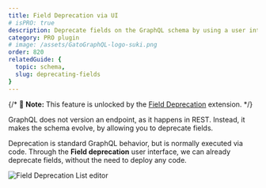 ```yaml
---
title: Field Deprecation via UI
# isPRO: true
description: Deprecate fields on the GraphQL schema by using a user interface, without the need to deploy any code.
category: PRO plugin
# image: /assets/GatoGraphQL-logo-suki.png
order: 820
relatedGuide: {
  topic: schema,
  slug: deprecating-fields
}
---
```


{/* 📣 **Note:** This feature is unlocked by the [Field Deprecation](/extensions/field-deprecation) extension. */}

GraphQL does not version an endpoint, as it happens in REST. Instead, it makes the schema evolve, by allowing you to deprecate fields.

Deprecation is standard GraphQL behavior, but is normally executed via code. Through the **Field deprecation** user interface, we can already deprecate fields, without the need to deploy any code.

![Field Deprecation List editor](/assets/extensions/upstream-pro/field-deprecation-list.png "Field Deprecation List editor")
